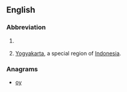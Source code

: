 {{also|Appendix:Variations of "yo"}}
==English==

===Abbreviation===
{{rfc-header|Abbreviation}}
{{head|en|abbreviation}}

# {{l|en|year|years}} {{l|en|old}}
# [[Yogyakarta]], a special region of [[Indonesia]].

===Anagrams===
* [[oy#English|oy]]